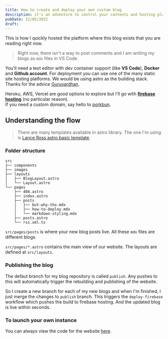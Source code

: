 ```yaml
---
title: How to create and deploy your own custom blog 
description: it's an adventure to control your contents and hosting platforms
pubDate: 12/05/2022
draft: 
---
```


This is how I quickly hosted the platform where this blog exists that you are reading right now.

> Right now, there isn't a way to post comments and I am writing my blogs as `mdx` files in VS Code.

You'll need a text editor with dev container support (like **VS Code**), **Docker** and **Github account**. 
For deployment you can use one of the many static site hosting platforms. 
We would be using astro as the building stack. Thanks for the advice [Guruvardhan](https://mobile.twitter.com/guruxkancharla).

Heroku, AWS, Vercel are good options to explore but I'll go with **[firebase hosting](https://firebase.google.com/)** (no particular reason).   
If you need a custom domain, say hello to [porkbun](https://porkbun.com/). 

## Understanding the flow

> There are many templates available in astro library. The one I'm using is [Lance Ross astro basic template](https://github.com/lancerossdev/astro-basic-blog).

### Folder structure

```
src
├── components
├── images
├── layouts
│   ├── BlogLayout.astro
│   └── Layout.astro
└── pages
    ├── 404.astro
    ├── index.astro
    ├── posts
    │   ├── but-why-tho.mdx
    │   ├── how-to-deploy.mdx
    │   └── markdown-styling.mdx
    ├── posts.astro
    └── rss.xml.ts
```

`src/pages/posts` is where your new blog posts live. All these `mdx` files are different blogs.

`src/pages/*.astro` contains the main view of our website. The layouts are defined at `src/layouts`.

### Publishing the blog

The defaut branch for my blog repository is called `publish`. 
Any pushes to this will automatically trigger the rebuilding and publishing of the website.

So I create a new branch for each of my new blogs and when I'm finished, I just merge the changes to `publish` branch.
This triggers the `deploy-firebase` workflow which pushes the build to firebase hosting. 
And the updated blog is live within seconds.

### To launch your own instance

You can always view the code for the website [here](https://github.com/UnresolvedCold/blog). 
